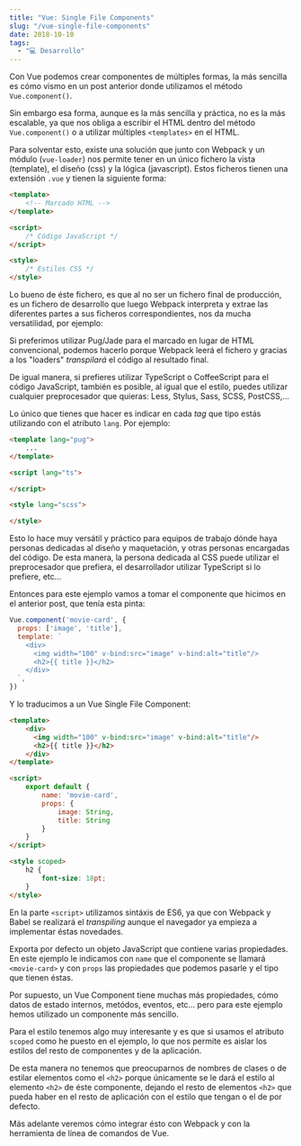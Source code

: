 ```yaml
---
title: "Vue: Single File Components"
slug: "/vue-single-file-components"
date: 2018-10-10
tags:
  - "💻 Desarrollo"
---
```


Con Vue podemos crear componentes de múltiples formas, la más sencilla es cómo vismo en un post anterior donde utilizamos el método `Vue.component()`.

Sin embargo esa forma, aunque es la más sencilla y práctica, no es la más escalable, ya que nos obliga a escribir el HTML dentro del método `Vue.component()` o a utilizar múltiples `<templates>` en el HTML.

<YouTube videoId="b0ozkpDiplU" />

Para solventar esto, existe una solución que junto con Webpack y un módulo (`vue-loader`) nos permite tener en un único fichero la vista (template), el diseño (css) y la lógica (javascript). Estos ficheros tienen una extensión `.vue` y tienen la siguiente forma:

```html
<template>
    <!-- Marcado HTML -->
</template>

<script>
    /* Código JavaScript */
</script>

<style>
    /* Estilos CSS */
</style>
```


Lo bueno de éste fichero, es que al no ser un fichero final de producción, es un fichero de desarrollo que luego Webpack interpreta y extrae las diferentes partes a sus ficheros correspondientes, nos da mucha versatilidad, por ejemplo:

Si preferimos utilizar Pug/Jade para el marcado en lugar de HTML convencional, podemos hacerlo porque Webpack leerá el fichero y gracias a los "loaders" *transpilará* el código al resultado final.

De igual manera, si prefieres utilizar TypeScript o CoffeeScript para el código JavaScript, también es posible, al igual que el estilo, puedes utilizar cualquier preprocesador que quieras: Less, Stylus, Sass, SCSS, PostCSS,...

Lo único que tienes que hacer es indicar en cada *tag* que tipo estás utilizando con el atributo `lang`. Por ejemplo:

```html
<template lang="pug">
    ...
</template>

<script lang="ts">

</script>

<style lang="scss">

</style>
```

Esto lo hace muy versátil y práctico para equipos de trabajo dónde haya personas dedicadas al diseño y maquetación, y otras personas encargadas del código. De esta manera, la persona dedicada al CSS puede utilizar el preprocesador que prefiera, el desarrollador utilizar TypeScript si lo prefiere, etc...

Entonces para este ejemplo vamos a tomar el componente que hicimos en el anterior post, que tenía esta pinta:

```javascript
Vue.component('movie-card', {
  props: ['image', 'title'],
  template: `
    <div>
      <img width="100" v-bind:src="image" v-bind:alt="title"/>
      <h2>{{ title }}</h2>  
    </div>
  `,
})
```

Y lo traducimos a un Vue Single File Component:

```html
<template>
    <div>
      <img width="100" v-bind:src="image" v-bind:alt="title"/>
      <h2>{{ title }}</h2>  
    </div>
</template>

<script>
    export default {
        name: 'movie-card',
        props: {
            image: String,
            title: String
        }
    }
</script>

<style scoped>
    h2 {
        font-size: 18pt;
    }
</style>
```

En la parte `<script>` utilizamos sintáxis de ES6, ya que con Webpack y Babel se realizará el *transpiling* aunque el navegador ya empieza a implementar éstas novedades.

Exporta por defecto un objeto JavaScript que contiene varias propiedades. En este ejemplo le indicamos con `name` que el componente se llamará `<movie-card>` y con `props` las propiedades que podemos pasarle y el tipo que tienen éstas.

Por supuesto, un Vue Component tiene muchas más propiedades, cómo datos de estado internos, metódos, eventos, etc... pero para este ejemplo hemos utilizado un componente más sencillo.

Para el estilo tenemos algo muy interesante y es que si usamos el atributo `scoped` como he puesto en el ejemplo, lo que nos permite es aislar los estilos del resto de componentes y de la aplicación.

De esta manera no tenemos que preocuparnos de nombres de clases o de estilar elementos como el `<h2>` porque únicamente se le dará el estilo al elemento `<h2>` de éste componente, dejando el resto de elementos `<h2>` que pueda haber en el resto de aplicación con el estilo que tengan o el de por defecto.

Más adelante veremos cómo integrar ésto con Webpack y con la herramienta de línea de comandos de Vue.